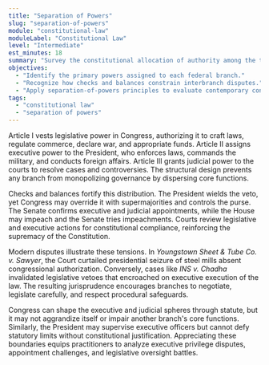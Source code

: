 ```yaml
---
title: "Separation of Powers"
slug: "separation-of-powers"
module: "constitutional-law"
moduleLabel: "Constitutional Law"
level: "Intermediate"
est_minutes: 18
summary: "Survey the constitutional allocation of authority among the three federal branches and the limits on their interactions."
objectives:
  - "Identify the primary powers assigned to each federal branch."
  - "Recognize how checks and balances constrain interbranch disputes."
  - "Apply separation-of-powers principles to evaluate contemporary conflicts."
tags:
  - "constitutional law"
  - "separation of powers"
---
```


Article I vests legislative power in Congress, authorizing it to craft laws, regulate commerce, declare war, and appropriate funds. Article II assigns executive power to the President, who enforces laws, commands the military, and conducts foreign affairs. Article III grants judicial power to the courts to resolve cases and controversies. The structural design prevents any branch from monopolizing governance by dispersing core functions.

Checks and balances fortify this distribution. The President wields the veto, yet Congress may override it with supermajorities and controls the purse. The Senate confirms executive and judicial appointments, while the House may impeach and the Senate tries impeachments. Courts review legislative and executive actions for constitutional compliance, reinforcing the supremacy of the Constitution.

Modern disputes illustrate these tensions. In *Youngstown Sheet & Tube Co. v. Sawyer*, the Court curtailed presidential seizure of steel mills absent congressional authorization. Conversely, cases like *INS v. Chadha* invalidated legislative vetoes that encroached on executive execution of the law. The resulting jurisprudence encourages branches to negotiate, legislate carefully, and respect procedural safeguards.

Congress can shape the executive and judicial spheres through statute, but it may not aggrandize itself or impair another branch's core functions. Similarly, the President may supervise executive officers but cannot defy statutory limits without constitutional justification. Appreciating these boundaries equips practitioners to analyze executive privilege disputes, appointment challenges, and legislative oversight battles.
